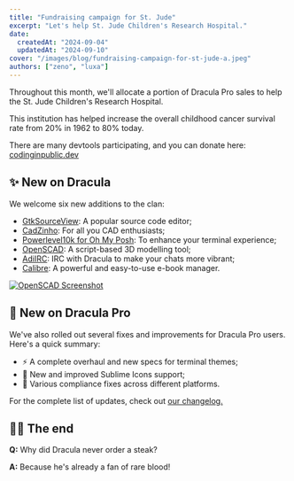 ```yaml
---
title: "Fundraising campaign for St. Jude"
excerpt: "Let's help St. Jude Children's Research Hospital."
date:
  createdAt: "2024-09-04"
  updatedAt: "2024-09-10"
cover: "/images/blog/fundraising-campaign-for-st-jude-a.jpeg"
authors: ["zeno", "luxa"]
---
```


Throughout this month, we'll allocate a portion of Dracula Pro sales to help the St. Jude Children's Research Hospital.

This institution has helped increase the overall childhood cancer survival rate from 20% in 1962 to 80% today.

There are many devtools participating, and you can donate here: [codinginpublic.dev](https://codinginpublic.dev/fundraiser?ref=draculatheme.com)

## ✨ New on Dracula

We welcome six new additions to the clan:

- [GtkSourceView](/gtksourceview): A popular source code editor;
- [CadZinho](/cadzinho): For all you CAD enthusiasts;
- [Powerlevel10k for Oh My Posh](/p10k-oh-my-posh): To enhance your terminal experience;
- [OpenSCAD](/openscad): A script-based 3D modelling tool;
- [AdiIRC](/adiirc): IRC with Dracula to make your chats more vibrant;
- [Calibre](/calibre): A powerful and easy-to-use e-book manager.

[![OpenSCAD Screenshot](/images/blog/fundraising-campaign-for-st-jude-b.jpeg)](/openscad)

## 🦇 New on Dracula Pro

We've also rolled out several fixes and improvements for Dracula Pro users. Here's a quick summary:

- ⚡ A complete overhaul and new specs for terminal themes;
- 🚢 New and improved Sublime Icons support;
- 🚀 Various compliance fixes across different platforms.

For the complete list of updates, check out [our changelog.](/pro/changelog)

## 👋🏻 The end

**Q:** Why did Dracula never order a steak?

**A:** Because he's already a fan of rare blood!
